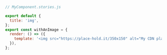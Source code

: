 ```js
// MyComponent.stories.js

export default {
  title: 'img',
};
export const withAnImage = {
  render: () => ({
    template: '<img src="https://place-hold.it/350x150" alt="My CDN placeholder"/>',
  }),
};
```
